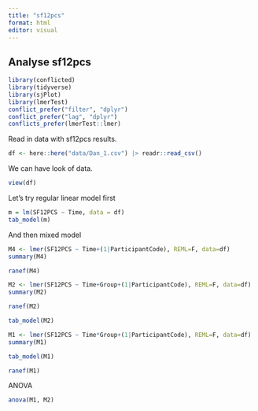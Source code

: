 ```yaml
---
title: "sf12pcs"
format: html
editor: visual
---
```


## Analyse sf12pcs

```r
library(conflicted)  
library(tidyverse)
library(sjPlot)
library(lmerTest)
conflict_prefer("filter", "dplyr")
conflict_prefer("lag", "dplyr")
conflicts_prefer(lmerTest::lmer)
```

Read in data with sf12pcs results.

```r
df <- here::here("data/Dan_1.csv") |> readr::read_csv()
```

We can have look of data.

```r
view(df)
```

Let's try regular linear model first

```r
m = lm(SF12PCS ~ Time, data = df)
tab_model(m)
```

And then mixed model

```r
M4 <- lmer(SF12PCS ~ Time+(1|ParticipantCode), REML=F, data=df)
summary(M4)
```

```r
ranef(M4)
```

```r
M2 <- lmer(SF12PCS ~ Time+Group+(1|ParticipantCode), REML=F, data=df)
summary(M2)
```

```r
ranef(M2)
```

```r
tab_model(M2)
```

```r
M1 <- lmer(SF12PCS ~ Time*Group+(1|ParticipantCode), REML=F, data=df)
summary(M1)
```

```r
tab_model(M1)
```

```r
ranef(M1)
```

ANOVA

```r
anova(M1, M2)
```
